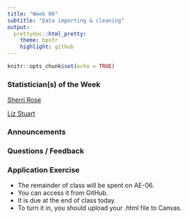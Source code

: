```yaml
---
title: "Week 06"
subtitle: "Data importing & cleaning"
output: 
  prettydoc::html_pretty:
    theme: hpstr
    highlight: github
---
```


```r
knitr::opts_chunk$set(echo = TRUE)
```

### Statistician(s) of the Week

[Sherri Rose](http://drsherrirose.org/biocv)

[Liz Stuart](https://publichealth.jhu.edu/faculty/1792/elizabeth-a-stuart)

<!-- ### Thursday Announcements -->

<!-- Join [American Statistical Association](https://www.amstat.org/membership/become-a-member/membership-options) -->

<!-- -   \$30 for one-year subscription -->

<!-- -   1 stats experience point -->

<!-- -   Good if you're looking for internship/job opportunities -->

<!-- -   Consider starting a [student chapter](https://www.amstat.org/membership/asa-communities/student-chapters?utm_source=informz&utm_medium=email&utm_campaign=asa&_zs=cipOe1&_zl=B4kr7) at APU - looks good on a resume! -->

<!-- [U.S. Olympic & Paraolympic Committee Data Challenge](https://statds.org/events/ucsas2024/challenge.html) -->

<!-- -   registration deadline Nov 1 -->

<!-- -   submission deadline January 15 -->

<!-- Next week: Data ethics -->

<!-- -   [Prep work](https://kgfitzgerald.github.io/APU_MATH_250/prepare/week-07-ethics-lab.html) is 2 lecture videos (\<40 mins) + mini "ethics lab" (read + reflect) -->

<!-- -   Discussion post in Campuswire instead of prep quiz -->

<!-- Next stats experience points due Nov 16, should respond to prompt in "[Class Feed](https://campuswire.com/c/G7C5D99E0/feed/9)" in Campuswire, so your responses are visible to each other. -->

<!-- Today: Lab 05 - data cleaning -->

<!-- ![](images/real_world_data.jpg) -->

### Announcements

<!-- Exam due now -->

<!-- -   graded no later than next Tuesday -->

<!-- -   will have opportunity for Annotated Test Corrections to get 1/3 of points back -->

<!-- Annotations due Thursday -->

<!-- Today: AE-05 -->

<!-- Thursday: Lab 05 -->

<!-- [Project Proposal](https://apumath250.netlify.app/project/#project-proposal) due next Tuesday, 11:59pm -->

<!-- [International Day of Women in Statistics & Data Science](https://www.idwsds.org/program/) -->

<!-- -   October 10, 24-hour virtual conference -->

<!-- -   2 stats experience points -->

<!-- [Undergraduate Statistics Class Project Competition](https://www.causeweb.org/usproc/report-template-USCLAP) -->

<!-- ![](images/math_policy.png) -->

<!-- [Electronic Undergraduate Statistics Research Conference](https://www.causeweb.org/usproc/eusr/2023/program) -->

<!-- -   Friday, November 3 -->

<!-- -   Director of Census Bureau, Robert Santos, is keynote speaker -->

<!-- -   Panel discussions on grad school & career -->

<!-- ![](images/MPS_volleyball.png) -->

<!-- ![](images/sickle%20cell%20toy%20drive%20flyer.png) -->

### Questions / Feedback

### Application Exercise

-   The remainder of class will be spent on AE-06.
-   You can access it from GitHub.
-   It is due at the end of class today.
-   To turn it in, you should upload your .html file to Canvas.
